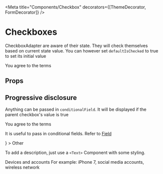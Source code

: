 
<Meta
  title="Components/Checkbox"
  decorators={[ThemeDecorator, FormDecorator]}
/>

# Checkboxes

CheckboxAdapter are aware of their state. They will check themselves based on current state value. You can however set `defaultIsChecked` to true to set its initial value

<Preview>
  <Story name="Checkbox">
    <CheckboxAdapter name="checkbox" defaultIsChecked={true}>
      You agree to the terms
    </CheckboxAdapter>
  </Story>
</Preview>

## Props 

<Props of={CheckboxAdapter} />

## Progressive disclosure

Anything can be passed in `conditionalField`. It will be displayed if the parent checkbox's value is true

<Preview>
  <Story name="Conditional">
    <CheckboxAdapter
      name="withConditional"
      isChecked={false}
      conditionalField="Yes you do!"
    >
      You agree to the terms
    </CheckboxAdapter>
  </Story>
</Preview>

It is useful to pass in conditional fields. Refer to [Field](?path=/docs/field--input)

<Preview>
  <Story name="Conditional Field">
    <CheckboxAdapter 
    name="withConditional" 
    isChecked={false} 
    conditionalField={<Field name="condition" label="Describe how it started." helperText="For example: It came from an advertisement, a pop-up window, or some other way." />} >
      Other
    </CheckboxAdapter>
  </Story>
</Preview>

To add a description, just use a `<Text>` Component with some styling.

<Preview>
  <Story name="With Description">
    <CheckboxAdapter name="withConditional" isChecked={false}>
      Devices and accounts
      <Text as="span" d="block" fontSize="sm">
        For example: iPhone 7, social media accounts, wireless network
      </Text>
    </CheckboxAdapter>
  </Story>
</Preview>
